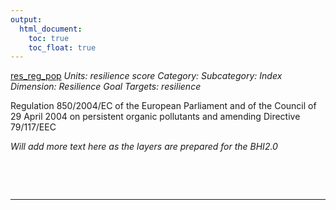 ```yaml
---
output:
  html_document:
    toc: true
    toc_float: true
---
```


[res_reg_pop](https://github.com/OHI-Science/bhi/blob/master/baltic/layers/res_reg_pop_bhi2015.csv)
*Units: resilience score*
*Category:*
*Subcategory:*
*Index Dimension: Resilience*
*Goal Targets: resilience*

Regulation 850/2004/EC of the European Parliament and of the Council of 29 April 2004 on persistent organic pollutants and amending Directive 79/117/EEC

*Will add more text here as the layers are prepared for the BHI2.0*

<br>



<br>

--- 
